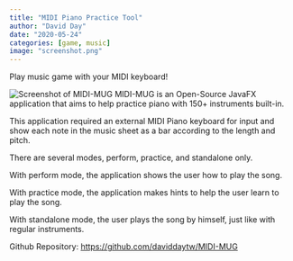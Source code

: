 ```yaml
---
title: "MIDI Piano Practice Tool"
author: "David Day"
date: "2020-05-24"
categories: [game, music]
image: "screenshot.png"
---
```


Play music game with your MIDI keyboard!

![Screenshot of MIDI-MUG](screenshot.png)
MIDI-MUG is an Open-Source JavaFX application that aims to help practice piano with 150+ instruments built-in.

This application required an external MIDI Piano keyboard for input and show each note in the music sheet as a bar according to the length and pitch.

There are several modes, perform, practice, and standalone only.

With perform mode, the application shows the user how to play the song.

With practice mode, the application makes hints to help the user learn to play the song.

With standalone mode, the user plays the song by himself, just like with regular instruments.

Github Repository: [https://github.com/daviddaytw/MIDI-MUG](https://github.com/daviddaytw/MIDI-MUG)
